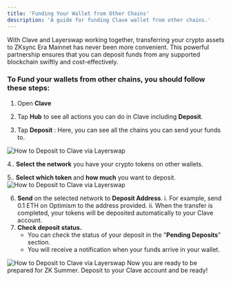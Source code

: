 ```yaml
---
title: 'Funding Your Wallet from Other Chains'
description: 'A guide for funding Clave wallet from other chains.'
---
```



With Clave and Layerswap working together, transferring your crypto assets to ZKsync Era Mainnet has never been more convenient. This powerful partnership ensures that you can deposit funds from any supported blockchain swiftly and cost-effectively.

### To Fund your wallets from other chains, you should follow these steps:

1. Open **Clave**

2. Tap **Hub** to see all actions you can do in Clave including **Deposit**.

3. Tap **Deposit** : Here, you can see all the chains you can send your funds to.

![How to Deposit to Clave via Layerswap](./images/layerswap1.png)


4.. **Select the network** you have your crypto tokens on other wallets.

5.. **Select which token** and **how much** you want to deposit.
![How to Deposit to Clave via Layerswap](./images/layerswap2.png)

6. **Send** on the selected network to **Deposit Address**.
    i. For example, send 0.1 ETH on Optimism to the address provided.
    ii. When the transfer is completed, your tokens will be deposited automatically to your Clave account.
7. **Check deposit status.**
    - You can check the status of your deposit in the "**Pending Deposits**" section.
    - You will receive a notification when your funds arrive in your wallet.
    
![How to Deposit to Clave via Layerswap](./images/layerswap3.png)
Now you are ready to be prepared for ZK Summer. Deposit to your Clave account and be ready!